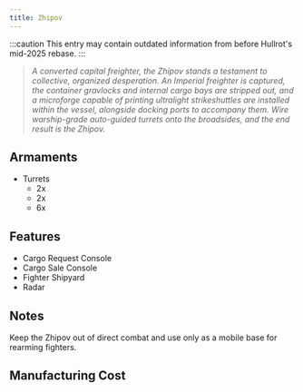 ```yaml
---
title: Zhipov
---
```


:::caution
This entry may contain outdated information from before Hullrot's mid-2025 rebase.
:::

> *A converted capital freighter, the Zhipov stands a testament to collective, organized desperation. An Imperial freighter is captured, the container gravlocks and internal cargo bays are stripped out, and a microforge capable of printing ultralight strikeshuttles are installed within the vessel, alongside docking ports to accompany them. Wire warship-grade auto-guided turrets onto the broadsides, and the end result is the Zhipov.*


## Armaments

* Turrets
  * 2x <ShipWeapon weaponID="BaseWeaponTurretSwarmer" />
  * 2x <ShipWeapon weaponID="WeaponTurretVulcan" />
  * 6x <ShipWeapon weaponID="WeaponTurretPDT" />


## Features

* Cargo Request Console
* Cargo Sale Console
* Fighter Shipyard
* Radar


## Notes

Keep the Zhipov out of direct combat and use only as a mobile base for rearming fighters.


## Manufacturing Cost

<ShipManufacturingCost shipName={frontmatter.title} />